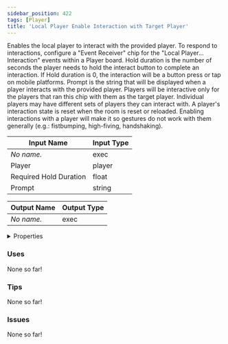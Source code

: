 ```yaml
---
sidebar_position: 422
tags: [Player]
title: 'Local Player Enable Interaction with Target Player'
---
```


Enables the local player to interact with the provided player. To respond to interactions, configure a "Event Receiver" chip for the "Local Player... Interaction" events within a Player board. Hold duration is the number of seconds the player needs to hold the interact button to complete an interaction. If Hold duration is 0, the interaction will be a button press or tap on mobile platforms. Prompt is the string that will be displayed when a player interacts with the provided player.  Players will be interactive only for the players that ran this chip with them as the target player. Individual players may have different sets of players they can interact with. A player's interaction state is reset when the room is reset or reloaded. Enabling interactions with a player will make it so gestures do not work with them generally (e.g.: fistbumping, high-fiving, handshaking).



<DocusaurusSvg />

| Input Name | Input Type |
|-----------|-----------|
| *No name.* | exec |
| Player | player |
| Required Hold Duration | float |
| Prompt | string |

| Output Name | Output Type |
|-----------|-----------|
| *No name.* | exec |


<details>
  <summary>Properties</summary>
  <div>
    <div>
    <table>
      <thead>
        <tr>
          <th>Is beta required?</th>
          <th>No</th>
        </tr>
        <tr>
          <th>Is this chip a trolling risk?</th>
          <th>No</th>
        </tr>
        <tr>
          <th>Is this chip a role assignment risk?</th>
          <th>No</th>
        </tr>
        <tr>
          <th>Chip UUID</th>
          <th>47455638-8ac9-4b9c-8201-20a12d43d513</th>
        </tr>
        <tr>
          <th>Room availability</th>
          <th>Available everywhere</th>
        </tr>
      </thead>
    </table>
    </div>
  </div>
</details>

### Uses

None so far!

### Tips

None so far!

### Issues

None so far!